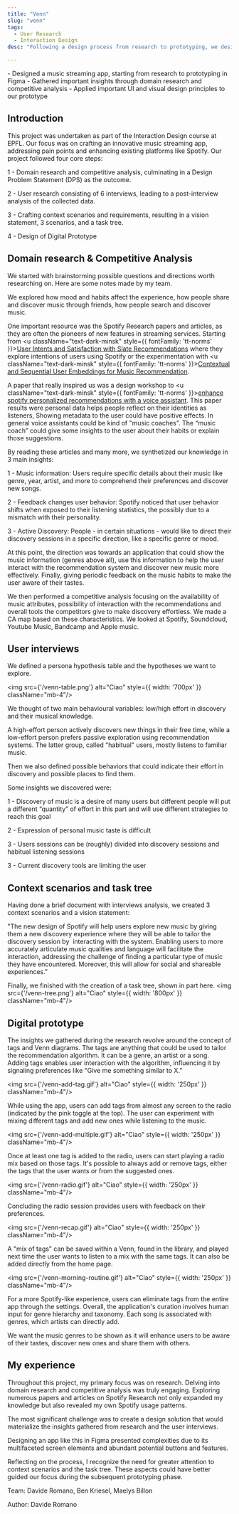 ```yaml
---
title: "Venn"
slug: "venn"
tags:
  - User Research
  - Interaction Design
desc: "Following a design process from research to prototyping, we designed Venn, a music streaming app. Venn lets users discover their preferences with highlighted music tags. This new musical awareness encourages a personalized discovery, as users dynamically engage with the improved recommendation algorithm."

---
```



<Summary>
- Designed a music streaming app, starting from research to prototyping in Figma
- Gathered important insights through domain research and competitive analysis
- Applied important UI and visual design principles to our prototype
</Summary>

## Introduction
This project was undertaken as part of the Interaction Design course at EPFL. Our focus was on crafting an innovative music streaming app, addressing pain points and enhancing existing platforms like Spotify. Our project followed four core steps:

<div className="w-3/5 items-center text-left text-lg">

<p className="text-dark-minsk p-2" style={{ fontFamily: 'tt-norms' }}>1 - Domain research and competitive analysis, culminating in a Design Problem Statement (DPS) as the outcome.</p>
<p className="text-dark-minsk p-2" style={{ fontFamily: 'tt-norms' }}>2 - User research consisting of 6 interviews, leading to a post-interview analysis of the collected data.</p>
<p className="text-dark-minsk p-2" style={{ fontFamily: 'tt-norms' }}>3 - Crafting context scenarios and requirements, resulting in a vision statement, 3 scenarios, and a task tree.</p>
<p className="text-dark-minsk p-2" style={{ fontFamily: 'tt-norms' }}>4 - Design of Digital Prototype</p>

</div>

## Domain research & Competitive Analysis

We started with brainstorming possible questions and directions worth researching on. Here are some notes made by my team.

We explored how mood and habits affect the experience, how people share and discover music through friends, how people search and discover music.

One important resource was the Spotify Research papers and articles, as they are often the pioneers of new features in streaming services. 
Starting from <u className="text-dark-minsk"  style={{ fontFamily: 'tt-norms' }}><a href="https://research.atspotify.com/2021/07/user-intents-and-satisfaction-with-slate-recommendations/">User Intents and Satisfaction with Slate Recommendations</a></u>
where they explore intentions of users using Spotify or the experimentation with <u className="text-dark-minsk"  style={{ fontFamily: 'tt-norms' }}><a href="https://research.atspotify.com/2021/04/contextual-and-sequential-user-embeddings-for-music-recommendation/">Contextual and Sequential User Embeddings for Music Recommendation</a></u>.

A paper that really inspired us was a design workshop to <u className="text-dark-minsk"  style={{ fontFamily: 'tt-norms' }}><a href="https://research.atspotify.com/2020/05/giving-voice-to-silent-data-designing-with-personal-music-listening-history/">enhance spotify personalized recommendations with  a voice assistant</a></u>. 
This paper results were personal data helps people reflect on their identities as listeners, Showing metadata to the user could have positive effects. In general voice assistants could be kind of "music coaches". The “music coach” could give some insights to the user about their habits or explain those suggestions.

By reading these articles and many more, we synthetized our knowledge in 3 main insights: 

<div className="w-3/5 items-center text-left text-lg">

<p className="text-dark-minsk p-2" style={{ fontFamily: 'tt-norms' }}>1 - Music information: Users require specific details about their music like genre, year, artist, and more to comprehend their preferences and discover new songs.</p>
<p className="text-dark-minsk p-2" style={{ fontFamily: 'tt-norms' }}>2 - Feedback changes user behavior: Spotify noticed that user behavior shifts when exposed to their listening statistics, the possibly due to a mismatch with their personality.</p>
<p className="text-dark-minsk p-2" style={{ fontFamily: 'tt-norms' }}>3 - Active Discovery: People - in certain situations - would like to direct their discovery sessions in a specific direction, like a specific genre or mood.</p>

</div>

At this point, the direction was towards an application that could show the music information (genres above all), use this information to help the user interact with the recommendation system and discover new music more effectively. Finally, giving periodic feedback on the music habits to make the user aware of their tastes.

We then performed a competitive analysis focusing on the availability of music attributes, possibility of interaction with the recommendations and overall tools the competitors give to make discovery effortless. We made a CA map based on these characteristics. We looked at Spotify, Soundcloud, Youtube Music, Bandcamp and Apple music.

## User interviews
We defined a persona hypothesis table and the hypotheses we want to explore.

<img src={'/venn-table.png'} alt="Ciao"  style={{ width: '700px' }} className="mb-4"/>

We thought of two main behavioural variables: low/high effort in discovery and their musical knowledge.

A high-effort person actively discovers new things in their free time, while a low-effort person prefers passive exploration using recommendation systems. The latter group, called "habitual" users, mostly listens to familiar music.

Then we also defined possible behaviors that could indicate their effort in discovery and possible places to find them.

Some insights we discovered were:

<div className="w-3/5 items-center text-left text-lg">

<p className="text-dark-minsk p-2" style={{ fontFamily: 'tt-norms' }}>1 - Discovery of music is a desire of many users but different people will put a different “quantity” of effort in this part and will use different strategies to reach this goal</p>
<p className="text-dark-minsk p-2" style={{ fontFamily: 'tt-norms' }}>2 - Expression of personal music taste is difficult</p>
<p className="text-dark-minsk p-2" style={{ fontFamily: 'tt-norms' }}>3 - Users sessions can be (roughly) divided into discovery sessions and habitual listening sessions</p>
<p className="text-dark-minsk p-2" style={{ fontFamily: 'tt-norms' }}>3 - Current discovery tools are limiting the user</p>

</div>

## Context scenarios and task tree

Having done a brief document with interviews analysis, we created 3 context scenarios and a vision statement:

"The new design of Spotify will help users explore new music by giving them a new discovery experience where they will be able to tailor the discovery session by  interacting with the system. Enabling users to more accurately articulate music qualities and language will facilitate the interaction, addressing the challenge of finding a particular type of music they have encountered. Moreover, this will allow for social and shareable experiences."

Finally, we finished with the creation of a task tree, shown in part here.
<img src={'/venn-tree.png'} alt="Ciao"  style={{ width: '800px' }} className="mb-4"/>

## Digital prototype

The insights we gathered during the research revolve around the concept of tags and Venn diagrams.
The tags are anything that could be used to tailor the recommendation algorithm. It can be a genre, an artist or a song. 
Adding tags enables user interaction with the algorithm, influencing it by signaling preferences like "Give me something similar to X."

<img src={'/venn-add-tag.gif'} alt="Ciao"  style={{ width: '250px' }} className="mb-4"/>

While using the app, users can add tags from almost any screen to the radio (indicated by the pink toggle at the top).
The user can experiment with mixing different tags and add new ones while listening to the music.

<img src={'/venn-add-multiple.gif'} alt="Ciao"  style={{ width: '250px' }} className="mb-4"/>

Once at least one tag is added to the radio, users can start playing a radio mix based on those tags. 
It's possible to always add or remove tags, either the tags that the user wants or from the suggested ones. 

<img src={'/venn-radio.gif'} alt="Ciao"  style={{ width: '250px' }} className="mb-4"/>

Concluding the radio session provides users with feedback on their preferences. 

<img src={'/venn-recap.gif'} alt="Ciao"  style={{ width: '250px' }} className="mb-4"/>

A "mix of tags" can be saved within a Venn, found in the library, and played next time the user wants to listen to a mix with the same tags. It can also be added directly from the home page.

<img src={'/venn-morning-routine.gif'} alt="Ciao"  style={{ width: '250px' }} className="mb-4"/>

For a more Spotify-like experience, users can eliminate tags from the entire app through the settings.
Overall, the application's curation involves human input for genre hierarchy and taxonomy. Each song is associated with genres, which artists can directly add. 

We want the music genres to be shown as it will enhance users to be aware of their tastes, discover new ones and share them with others.

## My experience

Throughout this project, my primary focus was on research. Delving into domain research and competitive analysis was truly engaging. Exploring numerous papers and articles on Spotify Research not only expanded my knowledge but also revealed my own Spotify usage patterns.

The most significant challenge was to create a design solution that would materialize the insights gathered from research and the user interviews.

Designing an app like this in Figma presented complexities due to its multifaceted screen elements and abundant potential buttons and features.

Reflecting on the process, I recognize the need for greater attention to context scenarios and the task tree. These aspects could have better guided our focus during the subsequent prototyping phase.


<p className="text-dark-minsk justify-center pt-4"  style={{ fontFamily: 'tt-norms' }}>Team: Davide Romano, Ben Kriesel, Maelys Billon</p>

<p className="text-dark-minsk justify-center "  style={{ fontFamily: 'tt-norms' }}>Author: Davide Romano</p>
